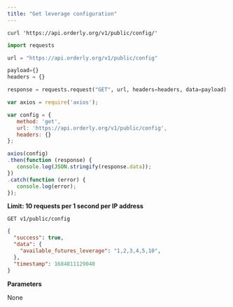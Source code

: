 ```yaml
---
title: "Get leverage configuration"
---
```


<RequestExample>

``` shell shell
curl 'https://api.orderly.org/v1/public/config/'
```

```python python
import requests

url = "https://api.orderly.org/v1/public/config"

payload={}
headers = {}

response = requests.request("GET", url, headers=headers, data=payload)
```

```javascript javascript
var axios = require('axios');

var config = {
   method: 'get',
   url: 'https://api.orderly.org/v1/public/config',
   headers: {}
};

axios(config)
.then(function (response) {
   console.log(JSON.stringify(response.data));
})
.catch(function (error) {
   console.log(error);
});

```
</RequestExample>

**Limit: 10 requests per 1 second per IP address**

`GET v1/public/config`

<ResponseExample>

```json
{
  "success": true,
  "data": {
    "available_futures_leverage": "1,2,3,4,5,10",
  },
  "timestamp": 1684811129040
}
```
</ResponseExample>

**Parameters**

None



